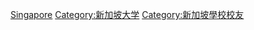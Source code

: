 [[Category:亞洲的大學校友|Singapore]]
[[Category:新加坡大学|Category:新加坡大学]]
[[Category:新加坡學校校友|Category:新加坡學校校友]]